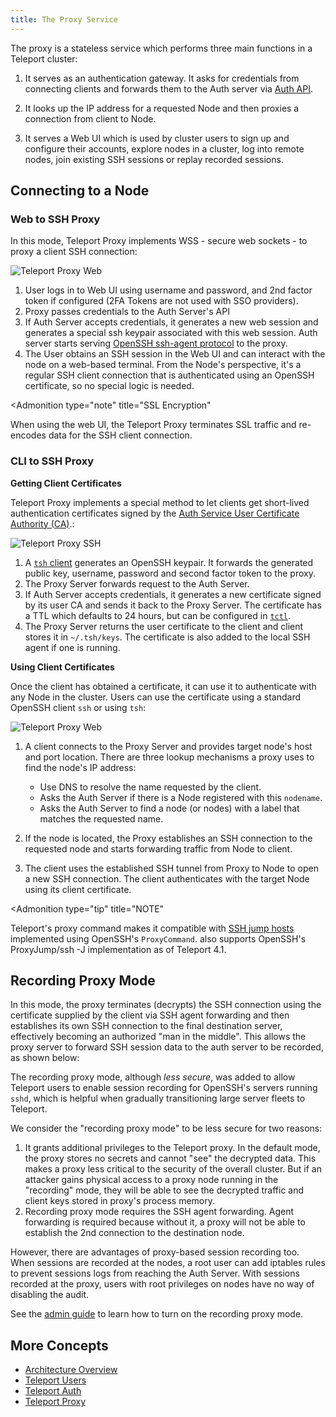 ```yaml
---
title: The Proxy Service
---
```


The proxy is a stateless service which performs three main functions in a
Teleport cluster:

1. It serves as an authentication gateway. It asks for credentials from
   connecting clients and forwards them to the Auth server via [Auth
   API](teleport-auth.mdx#auth-api).

2. It looks up the IP address for a requested Node and then proxies a connection
   from client to Node.

3. It serves a Web UI which is used by cluster users to sign up and configure
   their accounts, explore nodes in a cluster, log into remote nodes, join
   existing SSH sessions or replay recorded sessions.

## Connecting to a Node

### Web to SSH Proxy

In this mode, Teleport Proxy implements WSS - secure web sockets - to proxy a
client SSH connection:

![Teleport Proxy Web](../../img/proxy-web.svg)

1. User logs in to Web UI using username and password, and 2nd factor token if
   configured (2FA Tokens are not used with SSO providers).
2. Proxy passes credentials to the Auth Server's API
3. If Auth Server accepts credentials, it generates a new web session and
   generates a special ssh keypair associated with this web session. Auth server
   starts serving [OpenSSH ssh-agent
   protocol](https://github.com/openssh/openssh-portable/blob/master/PROTOCOL.agent)
   to the proxy.
4. The User obtains an SSH session in the Web UI and can interact with the node
   on a web-based terminal. From the Node's perspective, it's a regular SSH
   client connection that is authenticated using an OpenSSH certificate, so no
   special logic is needed.

<Admonition
  type="note"
  title="SSL Encryption"
>
  When using the web UI, the Teleport Proxy terminates SSL traffic and re-encodes data for the SSH client connection.
</Admonition>

### CLI to SSH Proxy

**Getting Client Certificates**

Teleport Proxy implements a special method to let clients get short-lived
authentication certificates signed by the [Auth Service User Certificate
Authority (CA)](teleport-auth.mdx#authentication-in-teleport).:

![Teleport Proxy SSH](../../img/proxy-ssh-1.svg)

1. A [`tsh` client](../cli-docs.mdx#tsh) generates an OpenSSH keypair. It forwards
   the generated public key, username, password and second factor token to the
   proxy.
2. The Proxy Server forwards request to the Auth Server.
3. If Auth Server accepts credentials, it generates a new certificate signed by
   its user CA and sends it back to the Proxy Server. The certificate has a TTL
   which defaults to 24 hours, but can be configured in
   [`tctl`](../cli-docs.mdx#tctl).
4. The Proxy Server returns the user certificate to the client and client stores
   it in `~/.tsh/keys`. The certificate is also added to the local SSH agent if
   one is running.

**Using Client Certificates**

Once the client has obtained a certificate, it can use it to authenticate with
any Node in the cluster. Users can use the certificate using a standard OpenSSH
client `ssh` or using `tsh`:

![Teleport Proxy Web](../../img/proxy-ssh-2.svg)

1. A client connects to the Proxy Server and provides target node's host and
   port location. There are three lookup mechanisms a proxy uses to find the
   node's IP address:

   - Use DNS to resolve the name requested by the client.
   - Asks the Auth Server if there is a Node registered with this `nodename`.
   - Asks the Auth Server to find a node (or nodes) with a label that matches
     the requested name.

2. If the node is located, the Proxy establishes an SSH connection to the
   requested node and starts forwarding traffic from Node to client.

3. The client uses the established SSH tunnel from Proxy to Node to open a new
   SSH connection. The client authenticates with the target Node using its
   client certificate.

<Admonition
  type="tip"
  title="NOTE"
>
  Teleport's proxy command makes it compatible with [SSH jump hosts](https://wiki.gentoo.org/wiki/SSH_jump_host) implemented using OpenSSH's `ProxyCommand`. also supports OpenSSH's ProxyJump/ssh -J implementation as of Teleport 4.1.
</Admonition>

## Recording Proxy Mode

In this mode, the proxy terminates (decrypts) the SSH connection using the
certificate supplied by the client via SSH agent forwarding and then establishes
its own SSH connection to the final destination server, effectively becoming an
authorized "man in the middle". This allows the proxy server to forward SSH
session data to the auth server to be recorded, as shown below:

The recording proxy mode, although *less secure*, was added to allow Teleport
users to enable session recording for OpenSSH's servers running `sshd`, which is
helpful when gradually transitioning large server fleets to Teleport.

We consider the "recording proxy mode" to be less secure for two reasons:

1. It grants additional privileges to the Teleport proxy. In the default mode,
   the proxy stores no secrets and cannot "see" the decrypted data. This makes a
   proxy less critical to the security of the overall cluster. But if an
   attacker gains physical access to a proxy node running in the "recording"
   mode, they will be able to see the decrypted traffic and client keys stored
   in proxy's process memory.
2. Recording proxy mode requires the SSH agent forwarding. Agent forwarding is
   required because without it, a proxy will not be able to establish the 2nd
   connection to the destination node.

However, there are advantages of proxy-based session recording too. When
sessions are recorded at the nodes, a root user can add iptables rules to
prevent sessions logs from reaching the Auth Server. With sessions recorded at
the proxy, users with root privileges on nodes have no way of disabling the
audit.

See the [admin guide](../admin-guide.mdx#recorded-sessions) to learn how to turn on
the recording proxy mode.

## More Concepts

- [Architecture Overview](teleport-architecture-overview.mdx)
- [Teleport Users](teleport-users.mdx)
- [Teleport Auth](teleport-auth.mdx)
- [Teleport Proxy](teleport-proxy.mdx)
